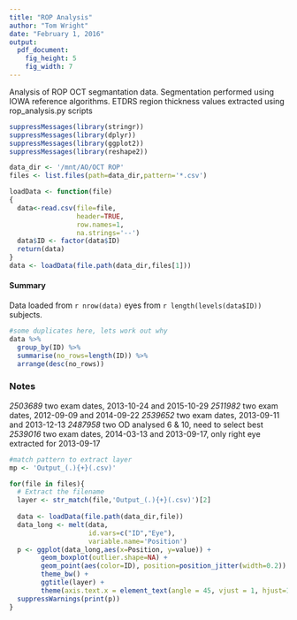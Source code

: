 ```yaml
---
title: "ROP Analysis"
author: "Tom Wright"
date: "February 1, 2016"
output: 
  pdf_document: 
    fig_height: 5
    fig_width: 7
---
```


Analysis of ROP OCT segmantation data.
Segmentation performed using IOWA reference algorithms.
ETDRS region thickness values extracted using rop_analysis.py scripts

```r
suppressMessages(library(stringr))
suppressMessages(library(dplyr))
suppressMessages(library(ggplot2))
suppressMessages(library(reshape2))
```


```r
data_dir <- '/mnt/AO/OCT ROP'
files <- list.files(path=data_dir,pattern='*.csv')

loadData <- function(file)
{
  data<-read.csv(file=file,
                 header=TRUE,
                 row.names=1,
                 na.strings='--')
  data$ID <- factor(data$ID)
  return(data)
}
data <- loadData(file.path(data_dir,files[1]))
```

#### Summary

Data loaded from `r nrow(data)` eyes from `r length(levels(data$ID))` subjects.

```r
#some duplicates here, lets work out why
data %>% 
  group_by(ID) %>% 
  summarise(no_rows=length(ID)) %>% 
  arrange(desc(no_rows))
```
### Notes
*2503689* two exam dates, 2013-10-24 and 2015-10-29
*2511982* two exam dates, 2012-09-09 and 2014-09-22
*2539652* two exam dates, 2013-09-11 and 2013-12-13 
*2487958* two OD analysed 6 & 10, need to select best
*2539016* two exam dates, 2014-03-13 and 2013-09-17, only right eye extracted for 2013-09-17


```r
#match pattern to extract layer
mp <- 'Output_(.){+}(.csv)'

for(file in files){
  # Extract the filename
  layer <- str_match(file,'Output_(.){+}(.csv)')[2]
  
  data <- loadData(file.path(data_dir,file))
  data_long <- melt(data, 
                    id.vars=c("ID","Eye"),
                    variable.name='Position')
  p <- ggplot(data_long,aes(x=Position, y=value)) +
        geom_boxplot(outlier.shape=NA) +
        geom_point(aes(color=ID), position=position_jitter(width=0.2)) +
        theme_bw() +
        ggtitle(layer) + 
        theme(axis.text.x = element_text(angle = 45, vjust = 1, hjust=1))
  suppressWarnings(print(p))
}
```